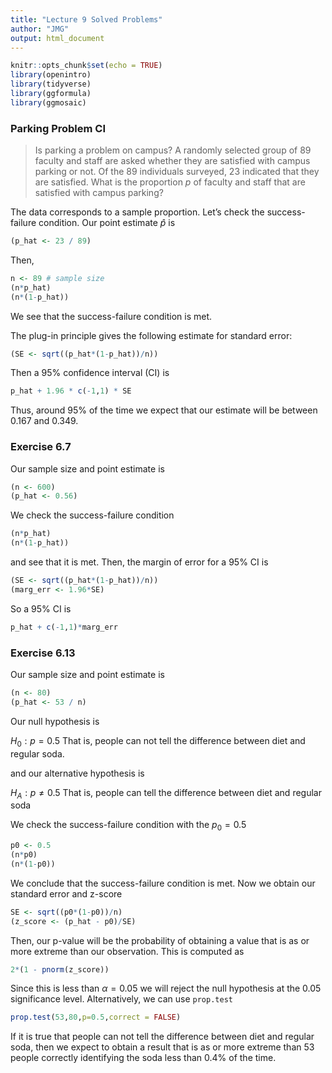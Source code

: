 ```yaml
---
title: "Lecture 9 Solved Problems"
author: "JMG"
output: html_document
---
```


```r
knitr::opts_chunk$set(echo = TRUE)
library(openintro)
library(tidyverse)
library(ggformula)
library(ggmosaic)
```


### Parking Problem CI

> Is parking a problem on campus? A randomly selected group of 89 faculty and staff are asked whether they are satisfied with campus parking or not. Of the 89 individuals surveyed, 23 indicated that they are satisfied. What is the proportion $p$ of faculty and staff that are satisfied with campus parking?

The data corresponds to a sample proportion. Let's check the success-failure condition. Our point estimate $\hat{p}$ is
```r
(p_hat <- 23 / 89)
```

Then, 
```r
n <- 89 # sample size
(n*p_hat)
(n*(1-p_hat))
```

We see that the success-failure condition is met. 

The plug-in principle gives the following estimate for standard error:
```r
(SE <- sqrt((p_hat*(1-p_hat))/n))
```

Then a 95% confidence interval (CI) is
```r
p_hat + 1.96 * c(-1,1) * SE
```

Thus, around 95% of the time we expect that our estimate will be between 0.167 and 0.349. 

### Exercise 6.7

Our sample size and point estimate is
```r
(n <- 600)
(p_hat <- 0.56)
```

We check the success-failure condition
```r
(n*p_hat)
(n*(1-p_hat))
```

and see that it is met. Then, the margin of error for a 95% CI is
```r
(SE <- sqrt((p_hat*(1-p_hat))/n))
(marg_err <- 1.96*SE)
```

So a 95% CI is
```r
p_hat + c(-1,1)*marg_err
```

### Exercise 6.13

Our sample size and point estimate is
```r
(n <- 80)
(p_hat <- 53 / n)
```

Our null hypothesis is 

$H_{0}: p = 0.5$ That is, people can  not tell the difference between diet and regular soda. 

and our alternative hypothesis is

$H_{A}: p\neq 0.5$ That is, people can tell the difference between diet and regular soda

We check the success-failure condition with the $p_{0}=0.5$
```r
p0 <- 0.5
(n*p0)
(n*(1-p0))
```

We conclude that the success-failure condition is met. Now we obtain our standard error and z-score
```r
SE <- sqrt((p0*(1-p0))/n)
(z_score <- (p_hat - p0)/SE)
```

Then, our p-value will be the probability of obtaining a value that is as or more extreme than our observation. This is computed as
```r
2*(1 - pnorm(z_score))
```

Since this is less than $\alpha = 0.05$ we will reject the null hypothesis at the 0.05 significance level. Alternatively, we can use `prop.test`
```r
prop.test(53,80,p=0.5,correct = FALSE)
```

If it is true that people can not tell the difference between diet and regular soda, then we expect to obtain a result that is as or more extreme than 53 people correctly identifying the soda less than 0.4% of the time. 



